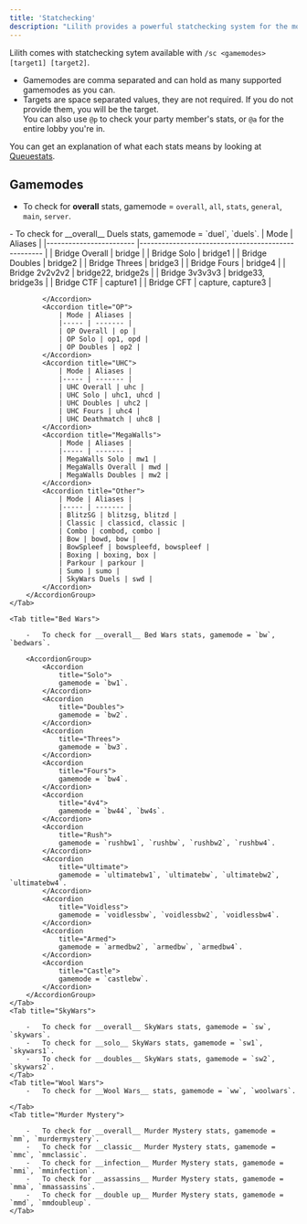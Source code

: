 ```yaml
---
title: 'Statchecking'
description: "Lilith provides a powerful statchecking system for the most of Hypixel's core gamemodes."
---
```


Lilith comes with statchecking sytem available with `/sc <gamemodes> [target1] [target2]`.

-   Gamemodes are comma separated and can hold as many supported gamemodes as you can.
-   Targets are space separated values, they are not required. If you do not provide them, you will be the target. <br/>
    You can also use `@p` to check your party member's stats, or `@a` for the entire lobby you're in.

You can get an explanation of what each stats means by looking at <a href="/features/queuestats#common-stats">Queuestats</a>.

## Gamemodes

-   To check for __overall__ stats, gamemode = `overall`, `all`, `stats`, `general`, `main`, `server`.

<Tabs>
    <Tab title="Duels">
        -   To check for __overall__ Duels stats, gamemode = `duel`, `duels`.
        <AccordionGroup>
            <Accordion title="Bridge">
                | Mode                    | Aliases                                               |
                |------------------------ |--------------------------------------------------- |
                | Bridge Overall | bridge |
                | Bridge Solo | bridge1 |
                | Bridge Doubles | bridge2 |
                | Bridge Threes | bridge3 |
                | Bridge Fours | bridge4 |
                | Bridge 2v2v2v2 | bridge22, bridge2s |
                | Bridge 3v3v3v3 | bridge33, bridge3s |
                | Bridge CTF | capture1 |
                | Bridge CFT | capture, capture3 |

            </Accordion>
            <Accordion title="OP">  
                | Mode | Aliases |
                |----- | ------- |
                | OP Overall | op |
                | OP Solo | op1, opd |
                | OP Doubles | op2 |
            </Accordion>
            <Accordion title="UHC">
                | Mode | Aliases |
                |----- | ------- |
                | UHC Overall | uhc |
                | UHC Solo | uhc1, uhcd |
                | UHC Doubles | uhc2 |
                | UHC Fours | uhc4 |
                | UHC Deathmatch | uhc8 |
            </Accordion>
            <Accordion title="MegaWalls">
                | Mode | Aliases |
                |----- | ------- |
                | MegaWalls Solo | mw1 |
                | MegaWalls Overall | mwd |
                | MegaWalls Doubles | mw2 |
            </Accordion>
            <Accordion title="Other">
                | Mode | Aliases |
                |----- | ------- |
                | BlitzSG | blitzsg, blitzd |
                | Classic | classicd, classic |
                | Combo | combod, combo |
                | Bow | bowd, bow |
                | BowSpleef | bowspleefd, bowspleef |
                | Boxing | boxing, box |
                | Parkour | parkour |
                | Sumo | sumo |
                | SkyWars Duels | swd |
            </Accordion>
        </AccordionGroup>
    </Tab>

    <Tab title="Bed Wars">

        -   To check for __overall__ Bed Wars stats, gamemode = `bw`, `bedwars`.

        <AccordionGroup>
            <Accordion
                title="Solo">
                gamemode = `bw1`.
            </Accordion>
            <Accordion
                title="Doubles">
                gamemode = `bw2`.
            </Accordion>
            <Accordion
                title="Threes">
                gamemode = `bw3`.
            </Accordion>
            <Accordion
                title="Fours">
                gamemode = `bw4`.
            </Accordion>
            <Accordion
                title="4v4">
                gamemode = `bw44`, `bw4s`.
            </Accordion>
            <Accordion
                title="Rush">
                gamemode = `rushbw1`, `rushbw`, `rushbw2`, `rushbw4`.
            </Accordion>
            <Accordion
                title="Ultimate">
                gamemode = `ultimatebw1`, `ultimatebw`, `ultimatebw2`, `ultimatebw4`.
            </Accordion>
            <Accordion
                title="Voidless">
                gamemode = `voidlessbw`, `voidlessbw2`, `voidlessbw4`.
            </Accordion>
            <Accordion
                title="Armed">
                gamemode = `armedbw2`, `armedbw`, `armedbw4`.
            </Accordion>
            <Accordion
                title="Castle">
                gamemode = `castlebw`.
            </Accordion>
        </AccordionGroup>
    </Tab>
    <Tab title="SkyWars">

        -   To check for __overall__ SkyWars stats, gamemode = `sw`, `skywars`.
        -   To check for __solo__ SkyWars stats, gamemode = `sw1`, `skywars1`.
        -   To check for __doubles__ SkyWars stats, gamemode = `sw2`, `skywars2`.
    </Tab>
    <Tab title="Wool Wars">
        -   To check for __Wool Wars__ stats, gamemode = `ww`, `woolwars`.

    </Tab>
    <Tab title="Murder Mystery">

        -   To check for __overall__ Murder Mystery stats, gamemode = `mm`, `murdermystery`.
        -   To check for __classic__ Murder Mystery stats, gamemode = `mmc`, `mmclassic`.
        -   To check for __infection__ Murder Mystery stats, gamemode = `mmi`, `mminfection`.
        -   To check for __assassins__ Murder Mystery stats, gamemode = `mma`, `mmassassins`.
        -   To check for __double up__ Murder Mystery stats, gamemode = `mmd`, `mmdoubleup`.
    </Tab>
</Tabs>
